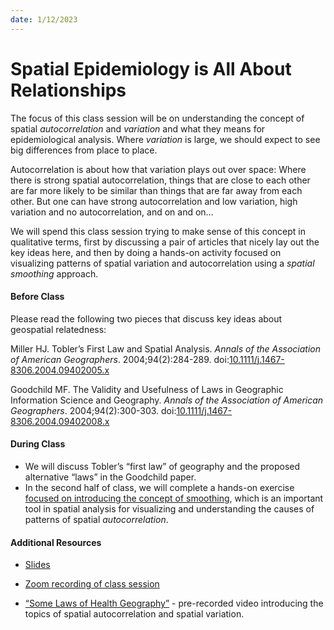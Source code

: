```yaml
---
date: 1/12/2023
---
```


# Spatial Epidemiology is All About Relationships

The focus of this class session will be on understanding the concept of spatial *autocorrelation* and *variation* and what they means for epidemiological analysis. Where *variation* is large, we should expect to see big differences from place to place. 

Autocorrelation is about how that variation plays out over space: Where there is strong spatial autocorrelation, things that are close to each other are far more likely to be similar than things that are far away from each other. But one can have strong autocorrelation and low variation, high variation and no autocorrelation, and on and on...

We will spend this class session trying to make sense of this concept in qualitative terms, first by discussing a pair of articles that nicely lay out the key ideas here, and then by doing a hands-on activity focused on visualizing patterns of spatial variation and autocorrelation using a *spatial smoothing* approach.

#### Before Class

Please read the following two pieces that discuss key ideas about geospatial relatedness:

Miller HJ. Tobler’s First Law and Spatial Analysis. _Annals of the Association of American Geographers_. 2004;94(2):284-289. doi:[10.1111/j.1467-8306.2004.09402005.x](https://doi.org/10.1111/j.1467-8306.2004.09402005.x)

Goodchild MF. The Validity and Usefulness of Laws in Geographic Information Science and Geography. _Annals of the Association of American Geographers_. 2004;94(2):300-303. doi:[10.1111/j.1467-8306.2004.09402008.x](https://doi.org/10.1111/j.1467-8306.2004.09402008.x)

#### During Class

- We will discuss Tobler's "first law" of geography and the proposed alternative "laws" in the Goodchild paper. 
- In the second half of class, we will complete a hands-on exercise [focused on introducing the concept of smoothing](https://sph-umich.shinyapps.io/smoothing/), which is an important tool in spatial analysis for visualizing and understanding the causes of patterns of spatial *autocorrelation*.

#### Additional Resources
- [Slides](slides/session_3_relationships.qmd)

- [Zoom recording of class session](https://umich.zoom.us/rec/share/KYK7IpuIDjdHsxRGKYQMfycI398g8y3DWY8OZ24fhSmurz8IlmnVocCpWKDevREh.WwKLMb-kJm5aSPsZ)

- ["Some Laws of Health Geography"](https://www.dropbox.com/s/ki1llo1m1kygu7e/EPID594_01-01_laws%20of%20Health%20Geography%20-%20making%20sense%20of%20spatial%20data_COURSERA.mp4?dl=0) - pre-recorded video introducing the topics of spatial autocorrelation and spatial variation.